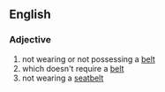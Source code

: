 ==English==
===Adjective===
{{en-adj|-}}
# not wearing or not possessing a [[belt]]
# which doesn't require a [[belt]]
# not wearing a [[seatbelt]]